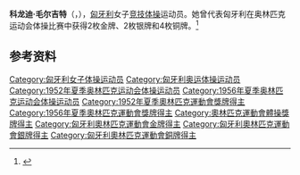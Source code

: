 {{NoteTA|G1=Sports}}
{{eastern name order|[[匈牙利语|匈牙利语]]}}

'''科龙迪·毛尔吉特'''（{{lang-hu|Korondi Margit}}，{{bd|1932年|6月24日|2022年|3月6日|catIdx=Korondi}}），[[匈牙利|匈牙利]]女子[[竞技体操|竞技体操]]运动员。她曾代表匈牙利在奥林匹克运动会体操比赛中获得2枚金牌、2枚银牌和4枚铜牌。<ref>{{Cite web|title=Margit KORONDI|url=https://www.olympic.org/margit-korondi|accessdate=2021-04-02|work=International Olympic Committee|archive-date=2021-04-14|archive-url=https://web.archive.org/web/20210414120627/https://www.olympic.org/margit-korondi|dead-url=no}}</ref>

== 参考资料 ==
{{reflist}}
{{奥林匹克运动会体操比赛女子高低杠冠军}}
{{Authority control}}
{{DEFAULTSORT:Korondi, Margit}}
[[Category:匈牙利女子体操运动员|Category:匈牙利女子体操运动员]]
[[Category:匈牙利奥运体操运动员|Category:匈牙利奥运体操运动员]]
[[Category:1952年夏季奥林匹克运动会体操运动员|Category:1952年夏季奥林匹克运动会体操运动员]]
[[Category:1956年夏季奥林匹克运动会体操运动员|Category:1956年夏季奥林匹克运动会体操运动员]]
[[Category:1952年夏季奧林匹克運動會獎牌得主|Category:1952年夏季奧林匹克運動會獎牌得主]]
[[Category:1956年夏季奧林匹克運動會獎牌得主|Category:1956年夏季奧林匹克運動會獎牌得主]]
[[Category:奧林匹克運動會體操獎牌得主|Category:奧林匹克運動會體操獎牌得主]]
[[Category:匈牙利奧林匹克運動會金牌得主|Category:匈牙利奧林匹克運動會金牌得主]]
[[Category:匈牙利奧林匹克運動會銀牌得主|Category:匈牙利奧林匹克運動會銀牌得主]]
[[Category:匈牙利奧林匹克運動會銅牌得主|Category:匈牙利奧林匹克運動會銅牌得主]]